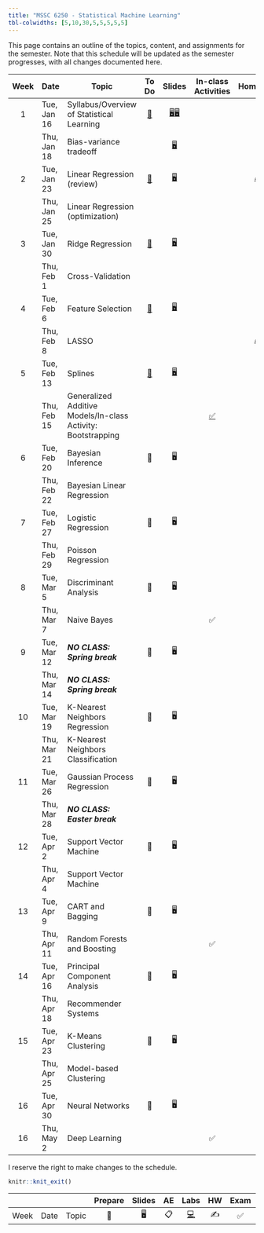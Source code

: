 ```yaml
---
title: "MSSC 6250 - Statistical Machine Learning"
tbl-colwidths: [5,10,30,5,5,5,5,5]
---
```


This page contains an outline of the topics, content, and assignments for the semester. Note that this schedule will be updated as the semester progresses, with all changes documented here.

::: column-screen-inset-right
| Week | Date        | Topic                                                        |               To Do               |                                      Slides                                      |                  In-class Activities                   |             Homework             | Project |
|:-------:|---------|---------|:-------:|:-------:|:-------:|:-------:|:-------:|
|  1   | Tue, Jan 16 | Syllabus/Overview of Statistical Learning                    | [📖](/weeks/week-1.html "Week 1") | [🖥️](slides/01-syllabus.html "Syllabus")[🖥️](slides/02-overview.html "Overview") |                                                        |                                  |         |
|      | Thu, Jan 18 | Bias-variance tradeoff                                       |                                   |                [🖥️](slides/03-bias-var.html "bias-var-tradeoff")                 |                                                        |                                  |         |
|  2   | Tue, Jan 23 | Linear Regression (review)                                   | [📖](/weeks/week-2.html "Week 2") |               [🖥️](slides/04-linear-reg.html "Linear regression")                |                                                        | [✍️](/hw/hw-1.html "Homework 1") |         |
|      | Thu, Jan 25 | Linear Regression (optimization)                             |                                   |                                                                                  |                                                        |                                  |         |
|  3   | Tue, Jan 30 | Ridge Regression                                             | [📖](/weeks/week-3.html "Week 3") |      [🖥️](slides/05-ridge-cv.html "Ridge regression and cross validation")       |                                                        |                                  |         |
|      | Thu, Feb 1  | Cross-Validation                                             |                                   |                                                                                  |                                                        |                                  |         |
|  4   | Tue, Feb 6  | Feature Selection                                            | [📖](/weeks/week-4.html "Week 4") |                   [🖥️](slides/06-lasso-vs.html "06-lasso-vs")                    |                                                        |                                  |         |
|      | Thu, Feb 8  | LASSO                                                        |                                   |                                                                                  |                                                        | [✍️](/hw/hw-2.html "Homework 2") |         |
|  5   | Tue, Feb 13 | Splines                                                      | [📖](/weeks/week-5.html "Week 5") |                    [🖥️](slides/07-splines.html "07-splines")                     |                                                        |                                  |         |
|      | Thu, Feb 15 | Generalized Additive Models/In-class Activity: Bootstrapping |                                   |                                                                                  | [✅](activity-work.html#class-activity-1 "Activity 1") |                                  |         |
|  6   | Tue, Feb 20 | Bayesian Inference                                           |                📖                 |                                        🖥️                                        |                                                        |                                  |         |
|      | Thu, Feb 22 | Bayesian Linear Regression                                   |                                   |                                                                                  |                                                        |                                  |         |
|  7   | Tue, Feb 27 | Logistic Regression                                          |                📖                 |                                        🖥️                                        |                                                        |                                  |         |
|      | Thu, Feb 29 | Poisson Regression                                           |                                   |                                                                                  |                                                        |                                  |         |
|  8   | Tue, Mar 5  | Discriminant Analysis                                        |                📖                 |                                        🖥️                                        |                                                        |                                  |         |
|      | Thu, Mar 7  | Naive Bayes                                                  |                                   |                                                                                  |                           ✅                           |                                  |         |
|  9   | Tue, Mar 12 | ***NO CLASS: Spring break***                                 |                📖                 |                                        🖥️                                        |                                                        |                                  |         |
|      | Thu, Mar 14 | ***NO CLASS: Spring break***                                 |                                   |                                                                                  |                                                        |                                  |         |
|  10  | Tue, Mar 19 | K-Nearest Neighbors Regression                               |                📖                 |                                        🖥️                                        |                                                        |                                  |         |
|      | Thu, Mar 21 | K-Nearest Neighbors Classification                           |                                   |                                                                                  |                                                        |                                  |         |
|  11  | Tue, Mar 26 | Gaussian Process Regression                                  |                📖                 |                                        🖥️                                        |                                                        |                                  |         |
|      | Thu, Mar 28 | ***NO CLASS: Easter break***                                 |                                   |                                                                                  |                                                        |                                  |         |
|  12  | Tue, Apr 2  | Support Vector Machine                                       |                📖                 |                                        🖥️                                        |                                                        |                                  |         |
|      | Thu, Apr 4  | Support Vector Machine                                       |                                   |                                                                                  |                                                        |                                  |         |
|  13  | Tue, Apr 9  | CART and Bagging                                             |                📖                 |                                        🖥️                                        |                                                        |                                  |         |
|      | Thu, Apr 11 | Random Forests and Boosting                                  |                                   |                                                                                  |                           ✅                           |                                  |         |
|  14  | Tue, Apr 16 | Principal Component Analysis                                 |                📖                 |                                        🖥️                                        |                                                        |                                  |         |
|      | Thu, Apr 18 | Recommender Systems                                          |                                   |                                                                                  |                                                        |                                  |         |
|  15  | Tue, Apr 23 | K-Means Clustering                                           |                📖                 |                                        🖥️                                        |                                                        |                                  |         |
|      | Thu, Apr 25 | Model-based Clustering                                       |                                   |                                                                                  |                                                        |                                  |         |
|  16  | Tue, Apr 30 | Neural Networks                                              |                📖                 |                                        🖥️                                        |                                                        |                                  |         |
|  16  | Thu, May 2  | Deep Learning                                                |                                   |                                                                                  |                           ✅                           |                                  |         |
:::

I reserve the right to make changes to the schedule.

```r
knitr::knit_exit()
```

|      |      |       | Prepare | Slides | AE  |                                                    Labs                                                    | HW  | Exam | Project |
|--------|--------|--------|:------:|:------:|:------:|:------:|:------:|:------:|:------:|
| Week | Date | Topic |   📖    |   🖥️   | 📋  | [💻](https://sakai.duke.edu/samigo-app/servlet/Login?id=6fa7ebf3-01af-42a6-91ba-3e813d3901221641094171786) | ✍️  |  ✅  |   📂    |
